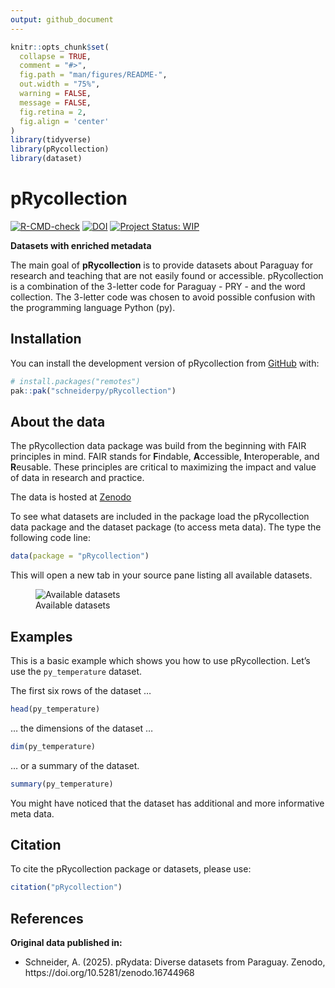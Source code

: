 ```yaml
---
output: github_document
---
```


<!-- README.md is generated from README.Rmd. Please edit that file -->

```r
knitr::opts_chunk$set(
  collapse = TRUE,
  comment = "#>",
  fig.path = "man/figures/README-",
  out.width = "75%",
  warning = FALSE,
  message = FALSE,
  fig.retina = 2,
  fig.align = 'center'
)
library(tidyverse)
library(pRycollection)
library(dataset)
```

# pRycollection

<!-- badges: start -->
[![R-CMD-check](https://github.com/schneiderpy/pRycollection/workflows/R-CMD-check/badge.svg)](https://github.com/schneiderpy/pRycollection/actions)
[![DOI](https://zenodo.org/badge/DOI/10.5281/zenodo.16744968.svg)](https://doi.org/10.5281/zenodo.16744968)
[![Project Status: WIP](https://www.repostatus.org/badges/latest/wip.svg)](https://www.repostatus.org/#wip)
<!-- badges: end -->

**Datasets with enriched metadata**

The main goal of **pRycollection** is to provide datasets about Paraguay for
research and teaching that are not easily found or accessible. 
pRycollection is a combination of the 3-letter code for Paraguay - PRY - 
and the word collection. The 3-letter code was chosen to avoid possible
confusion with the programming language Python (py).



## Installation

You can install the development version of pRycollection from [GitHub](https://github.com/schneiderpy) with:

``` r
# install.packages("remotes")
pak::pak("schneiderpy/pRycollection")
```

## About the data

The pRycollection data package was build from the beginning with FAIR
principles in mind. FAIR stands for **F**indable, **A**ccessible,
**I**nteroperable, and **R**eusable. These principles are critical to
maximizing the impact and value of data in research and practice.

The data is hosted at [Zenodo](https://doi.org/10.5281/zenodo.16744968)

To see what datasets are included in the package load the pRycollection
data package and the dataset package (to access meta data). The type the
following code line:

```r
data(package = "pRycollection")
```

This will open a new tab in your source pane listing all available datasets.

![Available datasets](man/figures/Pane_pRycollection_datasets.png)

## Examples

This is a basic example which shows you how to use pRycollection.
Let's use the `py_temperature` dataset.

The first six rows of the dataset ...

```r
head(py_temperature)
```

... the dimensions of the dataset ...

```r
dim(py_temperature)
```

... or a summary of the dataset.

```r
summary(py_temperature)
```
You might have noticed that the dataset has additional and more informative
meta data.

## Citation

To cite the pRycollection package or datasets, please use:

```r
citation("pRycollection")
```
## References

**Original data published in:** 

+ Schneider, A. (2025). pRydata: Diverse datasets from Paraguay. Zenodo, https://doi.org/10.5281/zenodo.16744968